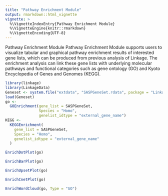 ```yaml
---
title: "Pathway Enrichment Module"
output: rmarkdown::html_vignette
vignette: >
  %\VignetteIndexEntry{Pathway Enrichment Module}
  %\VignetteEngine{knitr::rmarkdown}
  %\VignetteEncoding{UTF-8}
---
```


Pathway Enrichment Module
Pathway Enrichment Module supports users to visualize tabular and graphical pathway enrichment results of interested gene lists, which can be produced from previous analysis of Linkage. The enrichment analysis can link these gene lists with underlying molecular pathways and functional categories such as gene ontology (GO) and Kyoto Encyclopedia of Genes and Genomes (KEGG).

```r
library(linkage)
library(LinkageData)
Geneset <- system.file("extdata", "SASPGeneSet.rdata", package = "LinkageData")
load(Geneset)
go <-
  GOEnrichment(gene_list = SASPGeneSet,
               Species = "Homo",
               genelist_idtype = "external_gene_name")
KEGG <-
  KEGGEnrichment(
    gene_list = SASPGeneSet,
    Species = "Homo",
    genelist_idtype = "external_gene_name"
  )
```

```r
EnrichDotPlot(go)
```

```r
EnrichBarPlot(go)
```

```r
EnrichUpsetPlot(go)
```

```r
EnrichCnetPlot(go)
```

```r
EnrichWordCloud(go, Type = "GO")
```
